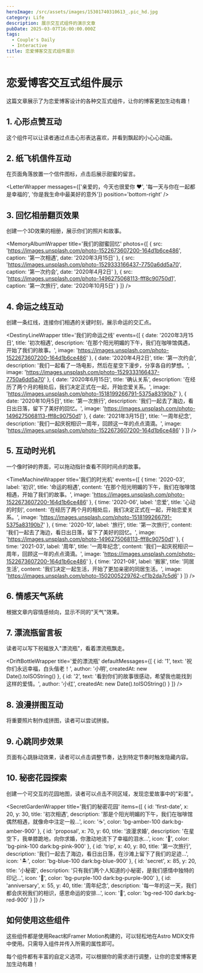 ```yaml
---
heroImage: /src/assets/images/15301740310613_.pic_hd.jpg
category: Life
description: 展示交互式组件的演示文章
pubDate: 2025-03-07T16:00:00.000Z
tags:
  - Couple's Daily
  - Interactive
title: 恋爱博客交互式组件展示
---
```



# 恋爱博客交互式组件展示

这篇文章展示了为恋爱博客设计的各种交互式组件，让你的博客更加生动有趣！

## 1. 心形点赞互动

这个组件可以让读者通过点击心形表达喜欢，并看到飘起的小心心动画。

<HeartLikeWrapper title='喜欢这篇文章吗？点击下方的心形！' />

## 2. 纸飞机信件互动

在页面角落放置一个信件图标，点击后展示甜蜜的留言。

<LetterWrapper
	messages={['亲爱的，今天也很爱你 ❤️', '每一天与你在一起都是幸福的', '你是我生命中最美好的意外']}
	position='bottom-right'
/>

## 3. 回忆相册翻页效果

创建一个3D效果的相册，展示你们的照片和故事。

<MemoryAlbumWrapper
	title='我们的甜蜜回忆'
	photos={[
		{
			src: 'https://images.unsplash.com/photo-1522673607200-164d1b6ce486',
			caption: '第一次相遇',
			date: '2020年3月15日'
		},
		{
			src: 'https://images.unsplash.com/photo-1529333166437-7750a6dd5a70',
			caption: '第一次约会',
			date: '2020年4月2日'
		},
		{
			src: 'https://images.unsplash.com/photo-1496275068113-fff8c90750d1',
			caption: '第一次旅行',
			date: '2020年10月5日'
		}
	]}
/>

## 4. 命运之线互动

创建一条红线，连接你们相遇的关键时刻，展示命运的交汇点。

<DestinyLineWrapper
	title='我们的命运之线'
	events={[
		{
			date: '2020年3月15日',
			title: '初次相遇',
			description: '在那个阳光明媚的下午，我们在咖啡馆偶遇，开始了我们的故事。',
			image: 'https://images.unsplash.com/photo-1522673607200-164d1b6ce486'
		},
		{
			date: '2020年4月2日',
			title: '第一次约会',
			description: '我们一起看了一场电影，然后在星空下漫步，分享各自的梦想。',
			image: 'https://images.unsplash.com/photo-1529333166437-7750a6dd5a70'
		},
		{
			date: '2020年6月15日',
			title: '确认关系',
			description: '在经历了两个月的相处后，我们决定正式在一起，开始恋爱关系。',
			image: 'https://images.unsplash.com/photo-1518199266791-5375a83190b7'
		},
		{
			date: '2020年10月5日',
			title: '第一次旅行',
			description: '我们一起去了海边，看日出日落，留下了美好的回忆。',
			image: 'https://images.unsplash.com/photo-1496275068113-fff8c90750d1'
		},
		{
			date: '2021年3月15日',
			title: '一周年纪念',
			description: '我们一起庆祝相识一周年，回顾这一年的点点滴滴。',
			image: 'https://images.unsplash.com/photo-1522673607200-164d1b6ce486'
		}
	]}
/>

## 5. 互动时光机

一个像时钟的界面，可以拖动指针查看不同时间点的故事。

<TimeMachineWrapper
	title='我们的时光机'
	events={[
		{
			time: '2020-03',
			label: '初识',
			title: '命运的相遇',
			content: '在那个阳光明媚的下午，我们在咖啡馆相遇，开始了我们的故事。',
			image: 'https://images.unsplash.com/photo-1522673607200-164d1b6ce486'
		},
		{
			time: '2020-06',
			label: '恋爱',
			title: '心动的时刻',
			content: '在经历了两个月的相处后，我们决定正式在一起，开始恋爱关系。',
			image: 'https://images.unsplash.com/photo-1518199266791-5375a83190b7'
		},
		{
			time: '2020-10',
			label: '旅行',
			title: '第一次旅行',
			content: '我们一起去了海边，看日出日落，留下了美好的回忆。',
			image: 'https://images.unsplash.com/photo-1496275068113-fff8c90750d1'
		},
		{
			time: '2021-03',
			label: '周年',
			title: '一周年纪念',
			content: '我们一起庆祝相识一周年，回顾这一年的点点滴滴。',
			image: 'https://images.unsplash.com/photo-1522673607200-164d1b6ce486'
		},
		{
			time: '2021-08',
			label: '搬家',
			title: '同居生活',
			content: '我们决定一起生活，开始了更加亲密的同居生活。',
			image: 'https://images.unsplash.com/photo-1502005229762-cf1b2da7c5d6'
		}
	]}
/>

## 6. 情感天气系统

根据文章内容情感倾向，显示不同的"天气"效果。

<EmotionWeatherWrapper title='今天的心情天气是...' defaultWeather='sunny' />

## 7. 漂流瓶留言板

读者可以写下祝福放入"漂流瓶"，看着漂流瓶飘走。

<DriftBottleWrapper
	title='爱的漂流瓶'
	defaultMessages={[
		{
			id: '1',
			text: '祝你们永远幸福，白头偕老！',
			author: '小明',
			createdAt: new Date().toISOString()
		},
		{
			id: '2',
			text: '看到你们的故事很感动，希望我也能找到这样的爱情。',
			author: '小红',
			createdAt: new Date().toISOString()
		}
	]}
/>

## 8. 浪漫拼图互动

将重要照片制作成拼图，读者可以尝试拼接。

<LovePuzzleWrapper
	title='爱的拼图'
	image='/pics/erhai.jpg'
	message='恭喜你完成了拼图！爱就像拼图，需要耐心和用心去完成。'
	difficulty='easy'
/>

## 9. 心跳同步效果

页面有心跳脉动效果，读者可以点击调整节奏，达到特定节奏时触发隐藏内容。

<HeartbeatSyncWrapper
	title='寻找我们的心跳频率'
	secretMessage='我们的心跳频率一致，就像命中注定的缘分。在80BPM的频率下，我们的心跳同步，如同命中注定的相遇。'
	secretBpm={80}
/>

## 10. 秘密花园探索

创建一个可交互的花园地图，读者可以点击不同区域，发现恋爱故事中的"彩蛋"。

<SecretGardenWrapper
	title='我们的秘密花园'
	items={[
		{
			id: 'first-date',
			x: 20,
			y: 30,
			title: '初次相遇',
			description: '那是个阳光明媚的下午，我们在咖啡馆偶然相遇，就像命中注定一般...',
			icon: '☕',
			color: 'bg-amber-100 dark:bg-amber-900'
		},
		{
			id: 'proposal',
			x: 70,
			y: 60,
			title: '浪漫求婚',
			description: '在星空下，我单膝跪地，向你求婚，你激动地流下了幸福的泪水...',
			icon: '💍',
			color: 'bg-pink-100 dark:bg-pink-900'
		},
		{
			id: 'trip',
			x: 40,
			y: 80,
			title: '第一次旅行',
			description: '我们一起去了海边，看日出日落，在沙滩上留下了我们的足迹...',
			icon: '🏝️',
			color: 'bg-blue-100 dark:bg-blue-900'
		},
		{
			id: 'secret',
			x: 85,
			y: 20,
			title: '小秘密',
			description: '只有我们两个人知道的小秘密，是我们感情中独特的印记...',
			icon: '🤫',
			color: 'bg-purple-100 dark:bg-purple-900'
		},
		{
			id: 'anniversary',
			x: 55,
			y: 40,
			title: '周年纪念',
			description: '每一年的这一天，我们都会庆祝我们的相识，感恩命运的安排...',
			icon: '🎂',
			color: 'bg-red-100 dark:bg-red-900'
		}
	]}
/>

## 如何使用这些组件

这些组件都是使用React和Framer Motion构建的，可以轻松地在Astro MDX文件中使用。只需导入组件并传入所需的属性即可。

每个组件都有丰富的自定义选项，可以根据你的需求进行调整，让你的恋爱博客更加生动有趣！

<HeartLikeWrapper title='喜欢这些交互式组件吗？' />
